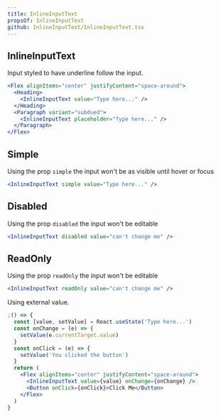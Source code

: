 ```yaml
---
title: InlineInputText
propsOf: InlineInputText
github: InlineInputText/InlineInputText.tsx
---
```


## InlineInputText

Input styled to have underline follow the input.

```jsx
<Flex alignItems="center" justifyContent="space-around">
  <Heading>
    <InlineInputText value="Type here..." />
  </Heading>
  <Paragraph variant="subdued">
    <InlineInputText placeholder="Type here..." />
  </Paragraph>
</Flex>
```

## Simple

Using the prop `simple` the input won't be as visible until hover or focus

```jsx
<InlineInputText simple value="Type here..." />
```

## Disabled

Using the prop `disabled` the input won't be editable

```jsx
<InlineInputText disabled value="can't change me" />
```

## ReadOnly

Using the prop `readOnly` the input won't be editable

```jsx
<InlineInputText readOnly value="can't change me" />
```

Using external value.

```jsx
;() => {
  const [value, setValue] = React.useState('Type here...')
  const onChange = (e) => {
    setValue(e.currentTarget.value)
  }
  const onClick = (e) => {
    setValue('You clicked the button')
  }
  return (
    <Flex alignItems="center" justifyContent="space-around">
      <InlineInputText value={value} onChange={onChange} />
      <Button onClick={onClick}>Click Me</Button>
    </Flex>
  )
}
```
